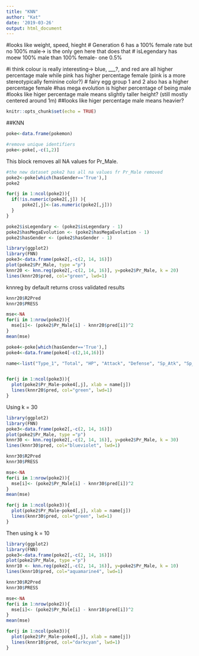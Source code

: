 ```yaml
---
title: "KNN"
author: "Kat"
date: '2019-03-26'
output: html_document
---
```



#looks like weight, speed, hieght
# Generation 6 has a 100% female rate but no 100% male-> is the only gen here that does that
# isLegendary has moew 100% male than 100% female- one 0.5%

#i think colour is really interesting-> blue, ___?, and red are all higher percentage male while pink has higher percentage female (pink is a more stereotypically feminine color?)
# fairy egg group 1 and 2 also has a higher percentage female
#has mega evolution is higher percentage of being male
#looks like higer percentage male means slightly taller height? (still mostly centered around 1m)
##looks like higer percentage male means heavier?

```r
knitr::opts_chunk$set(echo = TRUE)
```

##KNN

```r
poke<-data.frame(pokemon)

#remove unique identifiers
poke<-poke[,-c(1,2)]
```

This block removes all NA values for Pr_Male.
```r
#the new dataset poke2 has all na values fr Pr_Male removed
poke2<-poke[which(hasGender=='True'),]
poke2
```


```r
for(j in 1:ncol(poke2)){
  if(!is.numeric(poke2[,j]) ){
      poke2[,j]<-(as.numeric(poke2[,j]))
  }
}

poke2$isLegendary <- (poke2$isLegendary - 1)
poke2$hasMegaEvolution <- (poke2$hasMegaEvolution - 1)
poke2$hasGender <- (poke2$hasGender - 1)
```


```r
library(ggplot2)
library(FNN)
poke3<-data.frame(poke2[,-c(2, 14, 16)])
plot(poke2$Pr_Male, type ="p")
knnr20 <- knn.reg(poke2[,-c(2, 14, 16)], y=poke2$Pr_Male, k = 20)
lines(knnr20$pred, col="green", lwd=1)
```
knnreg by default returns cross validated results
```r
knnr20$R2Pred
knnr20$PRESS
```

```r
mse<-NA
for(i in 1:nrow(poke2)){
  mse[i]<- (poke2$Pr_Male[i] - knnr20$pred[i])^2
}
mean(mse)
```


```r
poke4<-poke[which(hasGender=='True'),]
poke4<-data.frame(poke4[-c(2,14,16)])

name<-list("Type_1", "Total", "HP", "Attack", "Defense", "Sp_Atk", "Sp_Def", "Speed", "Generation", "isLegendary", "Colour", "hasGender", "Egg_Group_1", "hasMegaEvolution", "Height_m", "Weight_kg", "Catch_Rate", "Body_Style")


for(j in 1:ncol(poke3)){
  plot(poke2$Pr_Male~poke4[,j], xlab = name[j])
  lines(knnr20$pred, col="green", lwd=1)
}

```


Using k = 30


```r
library(ggplot2)
library(FNN)
poke3<-data.frame(poke2[,-c(2, 14, 16)])
plot(poke2$Pr_Male, type ="p")
knnr30 <- knn.reg(poke2[,-c(2, 14, 16)], y=poke2$Pr_Male, k = 30)
lines(knnr30$pred, col="blueviolet", lwd=1)
```

```r
knnr30$R2Pred
knnr30$PRESS
```

```r
mse<-NA
for(i in 1:nrow(poke2)){
  mse[i]<- (poke2$Pr_Male[i] - knnr30$pred[i])^2
}
mean(mse)
```


```r

for(j in 1:ncol(poke3)){
  plot(poke2$Pr_Male~poke4[,j], xlab = name[j])
  lines(knnr30$pred, col="green", lwd=1)
}

```


Then using k = 10

```r
library(ggplot2)
library(FNN)
poke3<-data.frame(poke2[,-c(2, 14, 16)])
plot(poke2$Pr_Male, type ="p")
knnr10 <- knn.reg(poke2[,-c(2, 14, 16)], y=poke2$Pr_Male, k = 10)
lines(knnr10$pred, col="aquamarine4", lwd=1)
```

```r
knnr30$R2Pred
knnr30$PRESS
```

```r
mse<-NA
for(i in 1:nrow(poke2)){
  mse[i]<- (poke2$Pr_Male[i] - knnr10$pred[i])^2
}
mean(mse)
```


```r

for(j in 1:ncol(poke3)){
  plot(poke2$Pr_Male~poke4[,j], xlab = name[j])
  lines(knnr10$pred, col="darkcyan", lwd=1)
}

```
